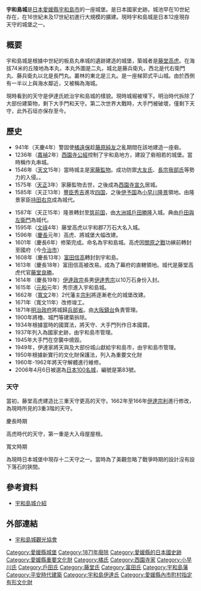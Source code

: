 {{日本城郭概要表
|img =File:Uwajima Castle the keep.jpg
|img_capt =宇和島城天守
|img_width =200px
|name = 宇和島城
|pref = 愛媛縣
|nihongo =宇和島城
|hiragana=うわじまじょう
|romaji=Uwajima-jō
|ar_called = 鶴島城、丸串城
|struct = 梯郭式[[平山城|平山城]]
|tower_struct = 獨立式層塔型
|builders = 橘遠保
|build_y = [[天慶_(日本)|天慶]]4年（941年）
|revamp = [[藤堂高虎|藤堂高虎]]、[[伊達宗利|伊達宗利]]
|rulers = [[藤堂氏|藤堂氏]]、[[伊達氏|伊達氏]]
|reject_y = [[明治|明治]]4年（1871年）
|remains = [[現存天守|現存天守]]・門、石垣
|cultural asset = 國家重要文化財（天守）<br />國家史跡<br />宇和島市文化財（上立門）
|location = {{Coord|33|13|10.12|N|132|33|54.85|E|region:JP-38_type:landmark_scale:20000|display=inline,title|name=宇和島城}}
}}
{{japanese|japanese=宇和島城|kana=うわじまじょう|romaji=Uwajima-jō}}
{{Location map |Japan
|label=宇和島城
|lat_deg=33|lat_min=13|lat_sec=10.12
|lon_deg=132|lon_min=33|lon_sec=54.85
|position=bottom
|width=250
|caption=宇和島城的位置
|mark=Japanese_Map_symbol_(Castle).svg
|marksize=15
|relief=1
}}
{{Portal|日本|历史|軍事|建築}}
'''宇和島城'''是[[日本|日本]][[愛媛縣|愛媛縣]][[宇和島市|宇和島市]]的一座城堡。是日本國家史跡。城池早在10世紀存在，在16世紀未及17世紀初進行大規模的擴建。現時宇和島城是日本12座現存天守的城堡之一。

==概要==
宇和島城是根據中世紀的板島丸串城的遺跡建造的城堡，築城者是[[藤堂高虎|藤堂高虎]]。在海拔74米的丘陵地為本丸，本丸外圍是二丸，城北是藤兵衛丸，西北是代右衛門丸、藤兵衛丸以北是長門丸。叢林的東北是三丸。是一座梯郭式平山城。由於西側有一半以上與海水鄰近，又被稱為海城。

現時看到的天守是伊達氏統治宇和島城的樣貌。現時城堀被埋下。明治時代拆除了大部份建築物，剩下大手門和天守。第二次世界大戰時，大手門被破壞，僅剩下天守，此外石垣亦保存至今。

==歷史==
*941年（天慶4年）警固使[[橘遠保|橘遠保]]趁[[藤原純友|藤原純友]]之亂期間在該地建造一座砦。
*1236年（[[嘉禎|嘉禎]]2年）[[西園寺公經|西園寺公經]]控制了宇和島地方，建設了砦相若的城堡。當時稱作丸串城。
*1546年（[[天文_(年号)|天文]]15年）當時城主是[[家藤監物|家藤監物]]。成功防禦[[大友氏|大友氏]]、[[長宗我部氏|長宗我部氏]]等勢力的入侵。。
*1575年（[[天正_(日本)|天正]]3年）家藤監物去世，之後成為[[西園寺宣久|西園寺宣久]]居城。
*1585年（天正13年）[[豐臣秀吉|豐臣秀吉]]進攻[[四国|四国]]，之後[[伊予国|伊予国]]為[[小早川隆景|小早川隆景]]領地。由隆景家臣[[持田右京|持田右京]]成為城代。

*1587年（天正15年）隆景轉封至[[筑前国|筑前国]]，由[[大洲城|大洲城]][[戶田勝隆|戶田勝隆]]入城。典由[[戶田與左衛門|戶田與左衛門]]為城代。
*1595年（[[文祿|文祿]]4年）藤堂高虎以宇和郡7万石大名入城。
*1596年（[[慶長|慶長]]元年）高虎、將城堡大幅改建。
*1601年（慶長6年）修築完成。命名為宇和島城。高虎因[[關原之戰|關原之戰]]功縯前轉封至國府（今[[今治市|今治市]]）
*1608年（慶長13年）[[富田信高|富田信高]]轉封到宇和島。
*1613年（慶長18年）富田信高被改易。成為了幕府的直轄領地。城代是藤堂高虎代官[[藤堂良勝|藤堂良勝]]。
*1614年（慶長19年）[[伊達政宗|伊達政宗]]長男[[伊達秀宗|伊達秀宗]]以10万石身份入封。
*1615年（[[元和_(日本)|元和]]元年）秀宗進入宇和島城。
*1662年（[[寬文|寬文]]2年）2代藩主[[伊達宗利|宗利]]將逐漸老化的城堡改建。
*1671年（寬文11年）改修竣工。
*1871年[[明治政府|明治政府]]將城歸[[兵部省|兵部省]]。由[[大阪鎮台|大阪鎮台]]負責管理。
*1900年將櫓、城門等建築拆除。
*1934年根據當時的國寶法，將天守、大手門列作日本國寶。
*1937年列入為國家史跡，由宇和島市管理。
*1945年大手門在空襲中燒毀。
*1949年，伊達家將天與及大部份城山獻給宇和島市，由宇和島市管理。
*1950年根據新實行的文化財保護法，列入為重要文化財
*1960年-1962年將天守解體進行維修。
*2006年4月6日被選為[[日本100名城|日本100名城]]，編號是第83號。

=== 天守 ===
當初，藤堂高虎建造比三重天守更高的天守。1662年至166年[[伊達宗利|伊達宗利]]進行修改，為現時所見的3重3階的天守。

;慶長時期
高虎時代的天守，第一重是大入母屋屋根。

;寬文時期
為現時日本城堡中現存十二天守之一。當時為了美觀忽略了戰爭時期的設計沒有設下落石的狹間。

==參考資料==
*[https://web.archive.org/web/20090525211759/http://www4.airnet.ne.jp/kmimu/castle/sikoku/uwaji.html 宇和島城介紹]

==外部連結==
{{Commons|Category:Uwajima_Castle}}
*[http://www.uwajima.org/spot/index7.html 宇和島城觀光協會]{{Wayback|url=http://www.uwajima.org/spot/index7.html |date=20170613204856 }}

{{現存天守}}
{{日本100名城}}
{{DEFAULTSORT:Uwajima-jou}}
[[Category:愛媛縣城堡|Category:愛媛縣城堡]]
[[Category:1871年廢除|Category:1871年廢除]]
[[Category:愛媛縣的日本國史跡|Category:愛媛縣的日本國史跡]]
[[Category:愛媛縣重要文化財|Category:愛媛縣重要文化財]]
[[Category:橘氏|Category:橘氏]]
[[Category:西園寺家|Category:西園寺家]]
[[Category:小早川氏|Category:小早川氏]]
[[Category:戶田氏|Category:戶田氏]]
[[Category:藤堂氏|Category:藤堂氏]]
[[Category:富田氏|Category:富田氏]]
[[Category:宇和島藩|Category:宇和島藩]]
[[Category:平安時代建築|Category:平安時代建築]]
[[Category:宇和島伊達氏|Category:宇和島伊達氏]]
[[Category:愛媛縣內市町村指定有形文化財|Category:愛媛縣內市町村指定有形文化財]]